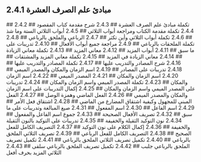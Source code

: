 ## 2.4.1 مبادئ علم الصرف العشرة
<YouTube videoId='UeH76m-4244' opts={opts} />
## 2.4.2 تكملة مبادئ علم الصرف العشرة
<YouTube videoId='-v1d0Uk441k' opts={opts} />
## 2.4.3 شرح مقدمة كتاب المقصود
<YouTube videoId='H3myaQx9vVw' opts={opts} />
## 2.4.4 تكملة مقدمة الكتاب ومراجعة أبواب الثلاثي
<YouTube videoId='c31a8fJN7J8' opts={opts} />
## 2.4.5 أبواب الثلاثي الستة وما شذ
<YouTube videoId='E_vu-ALFb1E' opts={opts} />
## 2.4.6 تكملة أبواب الثلاثي وأين تكثر
<YouTube videoId='wl2IKaEa5pw' opts={opts} />
## 2.4.7 الرباعي والملحق بالرباعي
<YouTube videoId='AhEaMVivQZo' opts={opts} />
## 2.4.8 تكملة الملحقات بالرباعي
<YouTube videoId='ixmEbhmCLnE' opts={opts} />
## 2.4.9 مراجعة جميع أبواب الأفعال
<YouTube videoId='9TKEL2pQ7Ho' opts={opts} />
## 2.4.10 تدريبات على ما سبق
<YouTube videoId='GtXz6s4sP84' opts={opts} />
## 2.4.11 أبواب المزيد
<YouTube videoId='e6dWe_wvZcs' opts={opts} />
## 2.4.12 معاني المزيد
<YouTube videoId='WD3T_mROLtw' opts={opts} />
## 2.4.13 تكملة معاني الزيادة
<YouTube videoId='g61Iq7hzCMA' opts={opts} />
## 2.4.14 معاني الزيادة في المزيد
<YouTube videoId='CvSCc3Fst18' opts={opts} />
## 2.4.15 تكملة معاني المزيد والمشتقات
<YouTube videoId='kMK13bgh8-I' opts={opts} />
## 2.4.16 شرح المصادر والتدريب عليها
<YouTube videoId='ObJgf2BteLE' opts={opts} />
## 2.4.17 تكملة المصادر والتدريب عليها
<YouTube videoId='CJy2KrxiNWc' opts={opts} />
## 2.4.18 تدريبات على المصادر
<YouTube videoId='U-OFDUP0sls' opts={opts} />
## 2.4.19 اسم الزمان والمكان والمصدر الميمي
<YouTube videoId='FrF8frHrqLI' opts={opts} />
## 2.4.20 اسم الزمان والمكان
<YouTube videoId='T9aeTYEmaDQ' opts={opts} />
## 2.4.21 المصدر الميمي
<YouTube videoId='F6O3hGvOGgA' opts={opts} />
## 2.4.22 اسم الزمان والمكان
<YouTube videoId='qmFYq65sK9A' opts={opts} />
## 2.4.23 تكملة المصدر الميمي واسم الزمان والمكان
<YouTube videoId='IrsvrhMqsIE' opts={opts} />
## 2.4.24 تدريبات على المصدر الميمي واسم الزمان والمكان
<YouTube videoId='FJPycykpPtg' opts={opts} />
## 2.4.25 إكمال التدريبات على اسم الزمان والمكان والمصدر الميمي
<YouTube videoId='2KUIxoSoiQk' opts={opts} />
## 2.4.26 الفعل الماضي وهمزة الوصل
<YouTube videoId='7R0z6f0nGUk' opts={opts} />
## 2.4.27 الفعل المبني للمجهول وكيفية اشتقاق المضارع من الماضي
<YouTube videoId='39nWqWiuhWc' opts={opts} />
## 2.4.28 اشتقاق فعل الأمر
<YouTube videoId='ciqt_DNmLDQ' opts={opts} />
## 2.4.29 اسم الفاعل
<YouTube videoId='FBvFatOVue4' opts={opts} />
## 2.4.30 اسم المفعول
<YouTube videoId='AYYfTERRYEU' opts={opts} />
## 2.4.31 صيغ المبالغة وتدريبات على ما سبق
<YouTube videoId='-5bg0JUlRjE' opts={opts} />
## 2.4.32 تصريف الأفعال الصحيحة
<YouTube videoId='3r90sIZMExY' opts={opts} />
## 2.4.33 جموع اسم الفاعل والمفعول
<YouTube videoId='1zCisMDmOk8' opts={opts} />
## 2.4.34 نون التوكيد الثقيلة والخفيفة
<YouTube videoId='0hkM-7k5LD4' opts={opts} />
## 2.4.35 تدريبات على التوكيد بالنون الثقيلة والخفيفة
<YouTube videoId='8l5w_jq-Zuw' opts={opts} />
## 2.4.36 إكمال الكلام على نون التوكيد
<YouTube videoId='UkKl_OMaOJE' opts={opts} />
## 2.4.37 التصريف الكامل للفعل الصحيح
<YouTube videoId='0TTUlgSJpvI' opts={opts} />
## 2.4.38 التصريف الكامل للفعل الرباعي
<YouTube videoId='2bMp-rnQrzg' opts={opts} />
## 2.4.39 تصريف الثلاثي الملحق بالرباعي
<YouTube videoId='nf_u4nKq588' opts={opts} />
## 2.4.40 تكميل تصريف الثلاثي الملحق بالرباعي
<YouTube videoId='yeV6q4dYCP8' opts={opts} />
## 2.4.41 تكميل تصريف الملحق بالرباعي جلبب
<YouTube videoId='38txUbdQFgk' opts={opts} />
## 2.4.42  تكميل تصريف الملحق بالرباعي سلقى
<YouTube videoId='Eg3s5EHXXRA' opts={opts} />
## 2.4.43 الثلاثي المزيد بحرف أفعل
<YouTube videoId='qToHbrOcQjA' opts={opts} />
